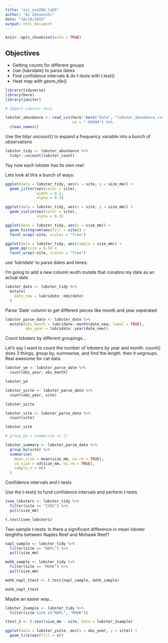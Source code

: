 ```yaml
---
title: "ajz_esm206_lab5"
author: "AJ Zekanoski"
date: "10/28/2019"
output: html_document
---
```


```r
knitr::opts_chunk$set(echo = TRUE)
```

## Objectives 

- Getting counts for different groups
- Use {lubridate} to parse dates
- Find confidence intervals & do t-tests with t.test()
- Heat map with geom_tile()

```r
library(tidyverse)
library(here)
library(janitor)
```

```r
# Import Lobster data

lobster_abundance <- read_csv(here::here("data", "lobster_abundance.csv"),
                              na = "-99999") %>% 
  clean_names()
```

Use the tidyr uncount() to expand a frequency variable into a bunch of observations

```r
lobster_tidy <- lobster_abundance %>% 
  tidyr::uncount(lobster_count)
```

Yay now each lobster has its own row!

Lets look at this a bunch of ways:
```r
ggplot(data = lobster_tidy, aes(x = site, y = size_mm)) +
  geom_jitter(aes(color = site),
              width = 0.2,
              alpha = 0.3)

ggplot(data = lobster_tidy, aes(x = site, y = size_mm)) +
  geom_violin(aes(color = site),
              alpha = 0.3)

ggplot(data = lobster_tidy, aes(x = size_mm)) +
  geom_histogram(aes(fill = site)) +
  facet_wrap(~site, scales = "free")

ggplot(data = lobster_tidy, aes(sample = size_mm)) +
  geom_qq(size = 0.5) +
  facet_wrap(~site, scales = "free")


```

use 'lubridate' to parse dates and times:

I'm going to add a new column wuith mutate that conatins my date as an actual date


```r
lobster_date <- lobster_tidy %>% 
  mutate(
    date_new = lubridate::mdy(date)
  )
```

Parse 'Date' column to get different pieces like month and year seperated

```r
lobster_parse_date <- lobster_date %>% 
  mutate(obs_month = lubridate::month(date_new, label = TRUE),
         obs_year = lubridate::year(date_new))
```

Count lobsters by different groupings...

Let's say I want to count the number of lobsters by year and month. count() does 3 things, group by, summarise, and find the length. then it ungroups. Real awesome for cat data.

```r
lobster_ym <- lobster_parse_date %>% 
  count(obs_year, obs_month)

lobster_ym

lobster_ysite <- lobster_parse_date %>% 
  count(obs_year, site)

lobster_ysite

lobster_site <- lobster_parse_date %>% 
  count(site)

lobster_site

# group_by + summarize +n ()

lobster_summary <- lobster_parse_date %>% 
  group_by(site) %>% 
  summarise(
    mean_size = mean(size_mm, na.rm = TRUE),
    sd_size = sd(size_mm, na.rm = TRUE),
    sample_n = n()
  )

```

Confidence intervals and t-tests

Use the t-test() to fund confidence intervals and perform t-tests

```r
ivee_lobsters <- lobster_tidy %>% 
  filter(site == "IVEE") %>% 
  pull(size_mm)

t.test(ivee_lobsters)

```

Two-sample t-tests:
Is there a significant difference in mean lobster lenghths between Naples Reef and Mohawk Reef?

```r
napl_sample <- lobster_tidy %>% 
  filter(site == "NAPL") %>% 
  pull(size_mm)

mohk_sample <- lobster_tidy %>% 
  filter(site == "MOHK") %>% 
  pull(size_mm)

mohk_napl_ttest <- t.test(napl_sample, mohk_sample)

mohk_napl_ttest
```



Maybe an easier way...
```r
lobster_2sample <- lobster_tidy %>% 
  filter(site %in% c("NAPL", "MOHK"))

ttest_2 <- t.test(size_mm ~ site, data = lobster_2sample)

```

```r
ggplot(data = lobster_ysite, aes(x = obs_year, y = site)) +
  geom_tile(aes(fill = n))
```

